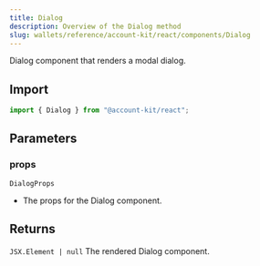 ```yaml
---
title: Dialog
description: Overview of the Dialog method
slug: wallets/reference/account-kit/react/components/Dialog
---
```


Dialog component that renders a modal dialog.

## Import

```ts
import { Dialog } from "@account-kit/react";
```

## Parameters

### props

`DialogProps`

- The props for the Dialog component.

## Returns

`JSX.Element | null`
The rendered Dialog component.
